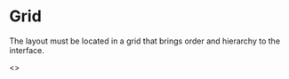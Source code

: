 
<Meta title="Grid" />

<style>{`

h1{
  font-family: arial;
  font-weight: bold;
  font-size: 32px;
}
p {
    
    font-size: 12px;
}

.Grid {
    display: grid;
    gap: 3px 3px;
    grid-template-columns: repeat(12, 1fr);
    grid-template-rows: repeat(6, auto);
    justify-content: center;
    align-items: center;
    width: 100%;
    margin:10px auto;
}

.Col1 {
    background: #f2f2f2;
    width:auto;
    height:50px;
    border: solid 1px #cccccc;
    grid-column: 1 /13;
    grid-row: 1/ 2;
  
   }

.Col2{
    background: #f2f2f2;
    width:auto;
    height:108px;
    border: solid 1px #cccccc;
    grid-column: 1 / 13;
    grid-row: 2 / 4;
   }

 .Col3{
    background: #f2f2f2;
    width:auto;
    border: solid 1px #cccccc;
    height:50px;
    grid-column: 1 / 13;
    grid-row: 4 / 5;
     }

.Col4{
    background: #f2f2f2;
    width:auto;
    border: solid 1px #cccccc;
    height:50px;
    grid-column: 1 / 13;
    grid-row: 5 / 6;

      }

.Col5 {
    background: #f2f2f2;
    border: solid 1px #cccccc;
    width:auto;
    height:50px;
    grid-column: 1 / 13;
    grid-row: 6 / 7;
    }
@media (min-width: 1024px) and (max-width: 1440px){
  .Col1 {
    grid-column: 1 /13;
    grid-row: 1/ 2;
   }

.Col2{
    grid-column: 1 / 7;
    grid-row: 2 / 4;
   }

 .Col3{
    grid-column: 7 / 13;
    grid-row: 2 / 3;
     }

.Col4{
    grid-column: 7 / 13;
    grid-row: 3 / 4;
      }

.Col5 {
    grid-column: 1 / 13;
    grid-row: 4 / 5;
     }
}

`}</style>

# Grid

The layout must be located in a grid that brings order and hierarchy to the interface.

<>
  <div class="Grid">
    <div class="Col1"></div>
    <div class="Col2"></div>
    <div class="Col3"></div>
    <div class="Col4"></div>
    <div class="Col5"></div>
  </div>
</>

